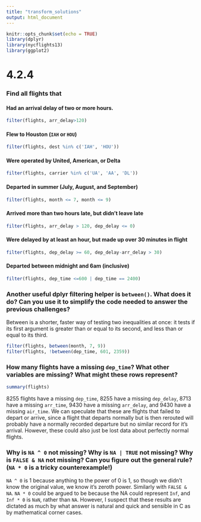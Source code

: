 ```yaml
---
title: "transform_solutions"
output: html_document
---
```


```r
knitr::opts_chunk$set(echo = TRUE)
library(dplyr)
library(nycflights13)
library(ggplot2)
```

# 4.2.4
### Find all flights that
#### Had an arrival delay of two or more hours.
```r
filter(flights, arr_delay>120)
```

#### Flew to Houston (`IAH` or `HOU`)
```r
filter(flights, dest %in% c('IAH', 'HOU'))
```

#### Were operated by United, American, or Delta
```r
filter(flights, carrier %in% c('UA', 'AA', 'DL'))
```

#### Departed in summer (July, August, and September)
```r
filter(flights, month <= 7, month <= 9)
```

#### Arrived more than two hours late, but didn't leave late
```r
filter(flights, arr_delay > 120, dep_delay <= 0)
```

#### Were delayed by at least an hour, but made up over 30 minutes in flight
```r
filter(flights, dep_delay >= 60, dep_delay-arr_delay > 30)
```

#### Departed between midnight and 6am (inclusive)
```r
filter(flights, dep_time <=600 | dep_time == 2400)
```

### Another useful dplyr filtering helper is `between()`. What does it do? Can you use it to simplify the code needed to answer the previous challenges?
Between is a shorter, faster way of testing two inequalities at once: it tests if its first argument is greater than or equal to its second, and less than or equal to its third.
```r
filter(flights, between(month, 7, 9))
filter(flights, !between(dep_time, 601, 2359))
```

### How many flights have a missing `dep_time`? What other variables are missing? What might these rows represent?
```r
summary(flights)
```

8255 flights have a missing `dep_time`, 8255 have a missing `dep_delay`, 8713 have a missing `arr_time`, 9430 have a missing `arr_delay`, and 9430 have a missing `air_time`. We can speculate that these are flights that failed to depart or arrive, since a flight that departs normally but is then rerouted will probably have a normally recorded departure but no similar record for it's arrival. However, these could also just be lost data about perfectly normal flights.

### Why is `NA ^ 0` not missing? Why is `NA | TRUE` not missing? Why is `FALSE & NA` not missing? Can you figure out the general rule?  (`NA * 0` is a tricky counterexample!)
`NA ^ 0` is 1 because anything to the power of 0 is 1, so though we didn't know the original value, we know it's zeroth power. Similarly with `FALSE & NA`. `NA * 0` could be argued to be because the NA could represent `Inf`, and `Inf * 0` is `NaN`, rather than `NA`. However, I suspect that these results are dictated as much by what answer is natural and quick and sensible in C as by mathematical corner cases.

